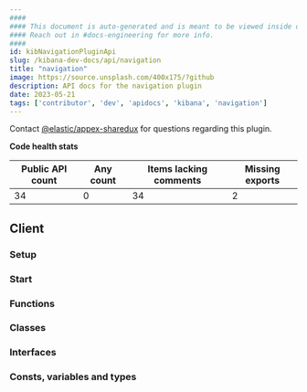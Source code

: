 ```yaml
---
####
#### This document is auto-generated and is meant to be viewed inside our experimental, new docs system.
#### Reach out in #docs-engineering for more info.
####
id: kibNavigationPluginApi
slug: /kibana-dev-docs/api/navigation
title: "navigation"
image: https://source.unsplash.com/400x175/?github
description: API docs for the navigation plugin
date: 2023-05-21
tags: ['contributor', 'dev', 'apidocs', 'kibana', 'navigation']
---
```




Contact [@elastic/appex-sharedux](https://github.com/orgs/elastic/teams/appex-sharedux) for questions regarding this plugin.

**Code health stats**

| Public API count  | Any count | Items lacking comments | Missing exports |
|-------------------|-----------|------------------------|-----------------|
| 34 | 0 | 34 | 2 |

## Client

### Setup
<DocDefinitionList data={[navigationObj.client.setup]}/>

### Start
<DocDefinitionList data={[navigationObj.client.start]}/>

### Functions
<DocDefinitionList data={navigationObj.client.functions}/>

### Classes
<DocDefinitionList data={navigationObj.client.classes}/>

### Interfaces
<DocDefinitionList data={navigationObj.client.interfaces}/>

### Consts, variables and types
<DocDefinitionList data={navigationObj.client.misc}/>

